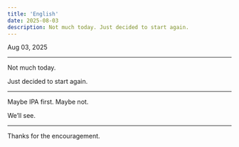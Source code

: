 ```yaml
---
title: 'English'
date: 2025-08-03
description: Not much today. Just decided to start again.
---
```


Aug 03, 2025

---

Not much today.

Just decided to start again.

---

Maybe IPA first. Maybe not.

We’ll see.

---

Thanks for the encouragement.

<LineEmojiCanvas25
  className="inline-block w-[50px] h-[50px]"
  skeletonClassName="inline-block w-[50px] h-[50px]"
  autoPlay
  loop
  src="https://raw.githubusercontent.com/godchu/blog-assets/refs/heads/main/line-packs-v2/67623b3dfeefbb031e01547f/008/008_animation/008_animation.png"
  showSkeleton
  width={80}
  height={80}
/>
